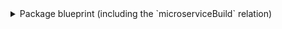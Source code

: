 <details>
<summary> Package blueprint (including the `microserviceBuild` relation) </summary>

```json showLineNumbers
{
  "identifier": "package",
  "title": "Package",
  "icon": "Package",
  "schema": {
    "properties": {
      "version": {
        "type": "string",
        "title": "Version"
      },
      "committedBy": {
        "type": "string",
        "title": "Committed By"
      },
      "commitHash": {
        "type": "string",
        "title": "Commit Hash"
      },
      "actionJob": {
        "type": "string",
        "title": "Action Job"
      },
      "repoPushedAt": {
        "type": "string",
        "format": "date-time",
        "title": "Repository Pushed At"
      },
      "runLink": {
        "type": "string",
        "format": "url",
        "title": "Action Run Link"
      }
    },
    "required": []
  },
  "relations": {
    "microserviceBuild": {
      "title": "Used In",
      "target": "microserviceBuild",
      "required": false,
      "many": false
    }
  },
  "calculationProperties": {}
}
```

</details>
